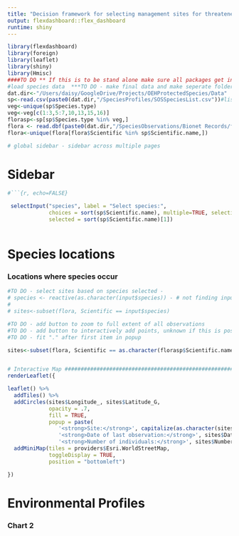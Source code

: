 ```yaml
---
title: "Decision framework for selecting management sites for threatened species"
output: flexdashboard::flex_dashboard
runtime: shiny
---
```


```r
library(flexdashboard)
library(foreign)
library(leaflet)
library(shiny)
library(Hmisc)
####TO DO ** If this is to be stand alone make sure all packages get installed, i.e rmarkdown
#load species data  ***TO DO - make final data and make seperate folder for data prep
dat.dir<-"/Users/daisy/GoogleDrive/Projects/OEHProtectedSpecies/Data"
sp<-read.csv(paste0(dat.dir,"/SpeciesProfiles/SOSSpeciesList.csv"))#list of species
veg<-unique(sp$Species.type)
veg<-veg[c(1:3,5:7,10,13,15,16)]
florasp<-sp[sp$Species.type %in% veg,]
flora <- read.dbf(paste0(dat.dir,"/SpeciesObservations/Bionet Records/flora/bionet_threatened_flora.dbf"))
flora<-unique(flora[flora$Scientific %in% sp$Scientific.name,])

```

```r
# global sidebar - sidebar across multiple pages
```

Sidebar {.sidebar} 
=====================================



```r
#```{r, echo=FALSE}

 selectInput("species", label = "Select species:",
             choices = sort(sp$Scientific.name), multiple=TRUE, selectize=FALSE, 
             selected = sort(sp$Scientific.name)[1])



```


Species locations
=====================================  

### Locations where species occur

    
```r

#TO DO - select sites based on species selected - 
# species <- reactive(as.character(input$species)) - # not finding input
# 
# sites<-subset(flora, Scientific == input$species)

#TO DO - add button to zoom to full extent of all observations
#TO DO - add button to interactively add points, unknown if this is possible
#TO DO - fit "." after first item in popup

sites<-subset(flora, Scientific == as.character(florasp$Scientific.name)[10])


# Interactive Map ########################################################################
renderLeaflet({

leaflet() %>%
  addTiles() %>%
  addCircles(sites$Longitude_, sites$Latitude_G, 
             opacity = .7,
             fill = TRUE,
             popup = paste(
                '<strong>Site:</strong>', capitalize(as.character(sites$Descriptio)), '<br>',
                '<strong>Date of last observation:</strong>', sites$DateLast,'<br>',
                '<strong>Number of individuals:</strong>', sites$NumberIndi))%>%
  addMiniMap(tiles = providers$Esri.WorldStreetMap,
             toggleDisplay = TRUE,
             position = "bottomleft")

})


```

   
Environmental Profiles
=====================================     

### Chart 2






